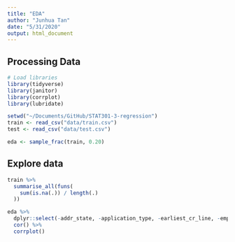 ```yaml
---
title: "EDA"
author: "Junhua Tan"
date: "5/31/2020"
output: html_document
---
```



## Processing Data

```r
# Load libraries
library(tidyverse)
library(janitor)
library(corrplot)
library(lubridate)
```

```r
setwd("~/Documents/GitHub/STAT301-3-regression")
train <- read_csv("data/train.csv") 
test <- read_csv("data/test.csv")

eda <- sample_frac(train, 0.20)
```


## Explore data

```r
train %>% 
  summarise_all(funs(
    sum(is.na(.)) / length(.)
  ))
```

```r
eda %>% 
  dplyr::select(-addr_state, -application_type, -earliest_cr_line, -emp_length, -emp_title, -grade, -home_ownership, -initial_list_status, -last_credit_pull_d, -purpose, -sub_grade, -term, -verification_status) %>% 
  cor() %>% 
  corrplot()
```


